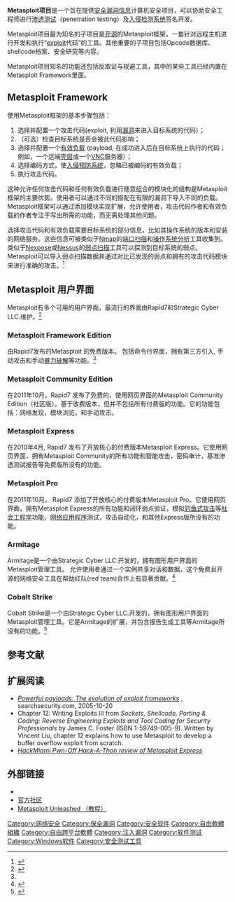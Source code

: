 {{primarysources|time=2012-09-19T16:55:26+00:00}}
{{NoteTA
|G1 = IT
|G2 = FL
}}
{{Infobox software
| name                   = Metasploit
|logo                    = Metasploit logo and wordmark.png
| developer              = [[Rapid7|Rapid7]] LLC
| latest release version = 5.0.80<ref>{{cite web|title=metasploit framework releases|url=https://github.com/rapid7/metasploit-framework/releases|accessdate=2014-03-08|archive-date=2021-01-30|archive-url=https://web.archive.org/web/20210130133346/https://github.com/rapid7/metasploit-framework/releases|dead-url=no}}</ref>
| latest release date    = {{release date|2020|03|12}}
| programming language   = [[Ruby|Ruby]]
| operating system       = [[跨平台|跨平台]]
| status                 = 運行中
| genre                  = [[計算機安全|安全]]
| license                = 框架: [[BSD许可证|BSD许可证]],<ref name="bsdlicense">{{cite web|title=3-clause BSD license|url=https://github.com/rapid7/metasploit-framework/blob/master/LICENSE|accessdate=2013-06-24|archive-date=2021-01-30|archive-url=https://web.archive.org/web/20210130132454/https://github.com/rapid7/metasploit-framework/blob/master/LICENSE|dead-url=no}}</ref><br/> Community/Express/Pro: [[专有软件|专有软件]]
| website                = {{URL|http://www.metasploit.com/}}
}}
{{Portal|Free software}}
'''Metasploit项目'''是一个旨在提供[[计算机安全隐患|安全漏洞信息]]计算机安全项目，可以协助安全工程师进行[[渗透测试|渗透测试]]（penetration testing）及[[入侵检测系统|入侵检测系统]]签名开发。

Metasploit项目最为知名的子项目是[[开放源代码|开源]]的Metasploit框架，一套针对远程主机进行开发和执行“[[exploit|exploit]]代码”的工具。其他重要的子项目包括Opcode数据库、shellcode档案、安全研究等内容。

Metasploit项目知名的功能还包括反取证与规避工具，其中的某些工具已经内置在Metasploit Framework里面。

==Metasploit Framework==
使用Metasploit框架的基本步骤包括：
# 选择并配置一个攻击代码(exploit, 利用[[漏洞|漏洞]]来进入目标系统的代码）；
# （可选）检查目标系统是否会被此代码影响；
# 选择并配置一个[[有效负载|有效负载]] (payload, 在成功进入后在目标系统上执行的代码；例如，一个远端[[壳层|壳层]]或一个[[VNC|VNC]]服务器）；
# 选择编码方式，使[[入侵预防系统|入侵预防系统]]，忽略已被编码的有效负载；
# 执行攻击代码。

这种允许任何攻击代码和任何有效负载进行随意组合的模块化的结构是Metasploit框架的主要优势。使用者可以通过不同的搭配在有限的漏洞下导入不同的负载。Metasploit框架可以通过添加模块实现扩展，允许使用者，攻击代码作者和有效负载的作者专注于写出所需的功能，而无需处理其他问题。

选择攻击代码和有效负载需要目标系统的部分信息，比如其操作系统的版本和安装的网络服务。这些信息可被类似于[[Nmap|Nmap]]的[[端口扫描|端口扫描]]和[[操作系统分析|操作系统分析]]工具收集到。类似于[[Nexpose|Nexpose]]或[[Nessus|Nessus]]的[[弱点扫描|弱点扫描]]工具可以探测到目标系统的弱点。Metasploit可以导入弱点扫描数据并通过对比已发现的弱点和拥有的攻击代码模块来进行准确的攻击。<ref>{{Cite web |url=http://www.metasploit.com/download |title=Metasploit installer download page |accessdate=2012-07-23 |archive-date=2021-01-25 |archive-url=https://web.archive.org/web/20210125190717/https://www.metasploit.com/download/ |dead-url=no }}</ref>

==Metasploit 用户界面==
Metasploit有多个可用的用户界面，最流行的界面由Rapid7和Strategic Cyber LLC.维护。<ref name="Metasploit editions">{{cite web|title=Metasploit editions|url=https://www.rapid7.com/products/metasploit/editions-and-features.jsp|work=rapid7.com|publisher=rapid7|accessdate=16 February 2013|archive-date=2015-03-10|archive-url=https://web.archive.org/web/20150310141636/http://www.rapid7.com/products/metasploit/editions-and-features.jsp|dead-url=no}}</ref>

===Metasploit Framework Edition===
由Rapid7发布的Metasploit 的免费版本。 包括命令行界面，拥有第三方引入, 手动攻击和手动[[暴力破解法|暴力破解]]等功能。<ref name="Metasploit editions" />

===Metasploit Community Edition===
在2011年10月，Rapid7 发布了免费的，使用网页界面的Metasploit Community Edition（社区版）。基于收费版本，但并不包括所有付费版的功能。它的功能包括：网络发现，模块浏览，和手动攻击。

===Metasploit Express===
在2010年4月, Rapid7 发布了开放核心的付费版本Metasploit Express。它使用网页界面，拥有Metasploit Community的所有功能和智能攻击，密码审计，基准渗透测试报告等免费版所没有的功能。

===Metasploit Pro===
在2011年10月， Rapid7 添加了开放核心的付费版本Metasploit Pro。它使用网页界面，拥有Metasploit Express的所有功能和闭环弱点验证，模拟[[钓鱼式攻击|钓鱼式攻击]]等[[社会工程学|社会工程学]]功能，[[网络应用程序|网络应用程序]]测试，攻击自动化，和其他Express版所没有的功能。

===Armitage===
Armitage是一个由Strategic Cyber LLC.开发的，拥有图形用户界面的Metasploit管理工具。 允许使用者通过一个实例共享对话和数据，这个免费且开源的网络安全工具在帮助红队(red team)合作上有显著贡献。<ref>{{cite news|title=Armitage A GUI for Metasploit|url=https://code.google.com/p/armitage/|publisher=''Strategic Cyber LLC''|accessdate=2013-11-18|archive-date=2016-01-14|archive-url=https://web.archive.org/web/20160114143101/https://code.google.com/p/armitage/|dead-url=no}}</ref>

===Cobalt Strike===
Cobalt Strike是一个由Strategic Cyber LLC.开发的，拥有图形用户界面的Metasploit管理工具。它是Armitage的扩展，并包含报告生成工具等Armitage所没有的功能。<ref>{{cite news|title=Armitage vs Cobalt Hooked Strike|url=http://www.advancedpentest.com/help-armitage-vs-cobaltstrike|publisher=''Strategic Cyber LLC''|accessdate=2013-11-18|archive-date=2016-03-19|archive-url=https://web.archive.org/web/20160319071751/http://www.advancedpentest.com/help-armitage-vs-cobaltstrike|dead-url=no}}</ref>

==参考文献==
{{reflist|30em}}

==扩展阅读==
*''[http://searchsecurity.techtarget.com/originalContent/0,289142,sid14_gci1135581,00.html Powerful payloads: The evolution of exploit frameworks] {{Wayback|url=http://searchsecurity.techtarget.com/originalContent/0,289142,sid14_gci1135581,00.html |date=20080112074045 }}'', searchsecurity.com, 2005-10-20
* Chapter 12: Writing Exploits III from ''Sockets, Shellcode, Porting & Coding: Reverse Engineering Exploits and Tool Coding for Security Professionals'' by James C. Foster (ISBN 1-59749-005-9). Written by Vincent Liu, chapter 12 explains how to use Metasploit to develop a buffer overflow exploit from scratch.
*''[https://web.archive.org/web/20120706035800/http://www.n00bz.net/metasploit-express HackMiami Pwn-Off Hack-A-Thon review of Metasploit Express]''

== 外部链接 ==
* {{官方网站}}
* [https://community.rapid7.com 官方社区] {{Wayback|url=https://community.rapid7.com/ |date=20170822221727 }}
* [https://www.offensive-security.com/metasploit-unleashed Metasploit Unleashed （教程）] {{Wayback|url=https://www.offensive-security.com/metasploit-unleashed |date=20210102091938 }}

[[Category:网络安全|Category:网络安全]]
[[Category:保全漏洞|Category:保全漏洞]]
[[Category:安全软件|Category:安全软件]]
[[Category:自由軟體組織|Category:自由軟體組織]]
[[Category:自由跨平台軟體|Category:自由跨平台軟體]]
[[Category:注入漏洞|Category:注入漏洞]]
[[Category:软件测试|Category:软件测试]]
[[Category:Windows软件|Category:Windows软件]]
[[Category:安全测试工具|Category:安全测试工具]]